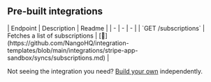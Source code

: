 
## Pre-built integrations

<AccordionGroup>


<Accordion title="Subscriptions">
| Endpoint | Description | Readme |
| - | - | - |
| `GET /subscriptions` | Fetches a list of subscriptions | [🔗](https://github.com/NangoHQ/integration-templates/blob/main/integrations/stripe-app-sandbox/syncs/subscriptions.md) |
</Accordion>

</AccordionGroup>

<Tip>Not seeing the integration you need? [Build your own](https://docs.nango.dev/guides/custom-integrations/overview) independently.</Tip>
